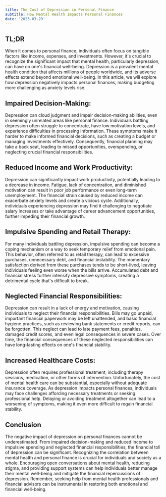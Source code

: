 ```yaml
---
title: The Cost of Depression in Personal Finance
subtitle: How Mental Health Impacts Personal Finances
date: '2023-03-29'
---
```


## TL;DR

When it comes to personal finance, individuals often focus on tangible factors like income, expenses, and investments. However, it's crucial to recognize the significant impact that mental health, particularly depression, can have on one's financial well-being. Depression is a prevalent mental health condition that affects millions of people worldwide, and its adverse effects extend beyond emotional well-being. In this article, we will explore how depression negatively impacts personal finances, making budgeting more challenging as anxiety levels rise.

## Impaired Decision-Making:

Depression can cloud judgment and impair decision-making abilities, even in seemingly unrelated areas like personal finance. Individuals battling depression often struggle to concentrate, have low motivation levels, and experience difficulties in processing information. These symptoms make it harder to make informed financial decisions, such as creating a budget or managing investments effectively. Consequently, financial planning may take a back seat, leading to missed opportunities, overspending, or neglecting crucial financial responsibilities.

## Reduced Income and Work Productivity:

Depression can significantly impact work productivity, potentially leading to a decrease in income. Fatigue, lack of concentration, and diminished motivation can result in poor job performance or even long-term unemployment. The financial strain caused by reduced income can exacerbate anxiety levels and create a vicious cycle. Additionally, individuals experiencing depression may find it challenging to negotiate salary increases or take advantage of career advancement opportunities, further impeding their financial growth.

## Impulsive Spending and Retail Therapy:

For many individuals battling depression, impulsive spending can become a coping mechanism or a way to seek temporary relief from emotional pain. This behavior, often referred to as retail therapy, can lead to excessive purchases, unnecessary debt, and financial instability. The momentary satisfaction derived from these purchases tends to be short-lived, leaving individuals feeling even worse when the bills arrive. Accumulated debt and financial stress further intensify depressive symptoms, creating a detrimental cycle that's difficult to break.

## Neglected Financial Responsibilities:

Depression can result in a lack of energy and motivation, causing individuals to neglect their financial responsibilities. Bills may go unpaid, important financial paperwork may be left unattended, and basic financial hygiene practices, such as reviewing bank statements or credit reports, can be forgotten. This neglect can lead to late payment fees, penalties, damaged credit scores, and even legal consequences in severe cases. Over time, the financial consequences of these neglected responsibilities can have long-lasting effects on one's financial stability.

## Increased Healthcare Costs:

Depression often requires professional treatment, including therapy sessions, medication, or other forms of intervention. Unfortunately, the cost of mental health care can be substantial, especially without adequate insurance coverage. As depression impacts personal finances, individuals may face challenges affording necessary treatments or seeking professional help. Delaying or avoiding treatment altogether can lead to a worsening of symptoms, making it even more difficult to regain financial stability.

## Conclusion

The negative impact of depression on personal finances cannot be underestimated. From impaired decision-making and reduced income to impulsive spending and neglected financial responsibilities, the financial toll of depression can be significant. Recognizing the correlation between mental health and personal finance is crucial for individuals and society as a whole. Encouraging open conversations about mental health, reducing stigma, and providing support systems can help individuals better manage their mental well-being and mitigate the financial repercussions of depression. Remember, seeking help from mental health professionals and financial advisors can be instrumental in restoring both emotional and financial well-being.

